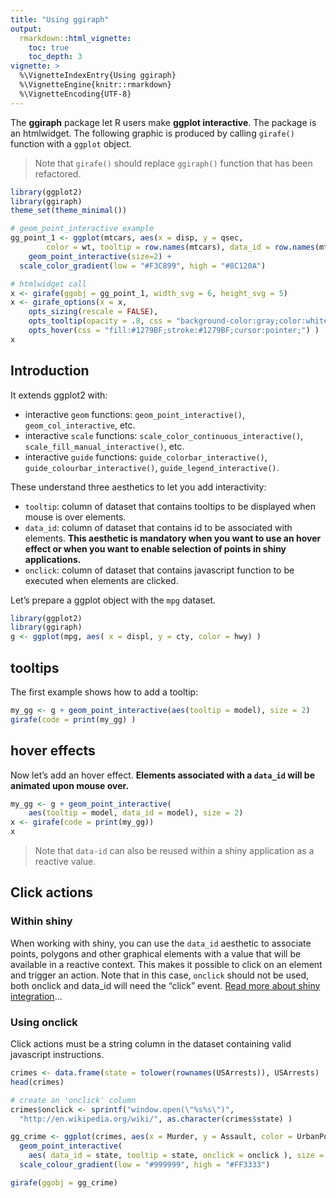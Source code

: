 ```yaml
---
title: "Using ggiraph"
output: 
  rmarkdown::html_vignette:
    toc: true 
    toc_depth: 3
vignette: >
  %\VignetteIndexEntry{Using ggiraph}
  %\VignetteEngine{knitr::rmarkdown}
  %\VignetteEncoding{UTF-8}
---
```



The **ggiraph** package let R users make **ggplot interactive**. The package 
is an htmlwidget. The following graphic is produced by calling `girafe()` function 
with a `ggplot` object.

> Note that `girafe()` should replace `ggiraph()` function that has been refactored. 

```r
library(ggplot2)
library(ggiraph)
theme_set(theme_minimal())

# geom_point_interactive example
gg_point_1 <- ggplot(mtcars, aes(x = disp, y = qsec, 
		color = wt, tooltip = row.names(mtcars), data_id = row.names(mtcars) ) ) + 
	geom_point_interactive(size=2) + 
  scale_color_gradient(low = "#F3C899", high = "#8C120A") 

# htmlwidget call
x <- girafe(ggobj = gg_point_1, width_svg = 6, height_svg = 5)
x <- girafe_options(x = x,
    opts_sizing(rescale = FALSE), 
    opts_tooltip(opacity = .8, css = "background-color:gray;color:white;padding:2px;border-radius:2px;"),
    opts_hover(css = "fill:#1279BF;stroke:#1279BF;cursor:pointer;") )
x
```

## Introduction

It extends ggplot2 with:

* interactive `geom` functions: `geom_point_interactive()`, `geom_col_interactive`, etc.
* interactive `scale` functions: `scale_color_continuous_interactive()`, `scale_fill_manual_interactive()`, etc.
* interactive `guide` functions: `guide_colorbar_interactive()`, `guide_colourbar_interactive()`, `guide_legend_interactive()`.

These understand three aesthetics to let you add interactivity:

* `tooltip`: column of dataset that contains tooltips to be displayed when mouse is over elements. 
* `data_id`: column of dataset that contains id to be associated with elements. **This aesthetic 
is mandatory when you want to use an hover effect or when you want to enable selection of points 
in shiny applications.**
* `onclick`: column of dataset that contains javascript function to be executed when 
elements are clicked. 

Let's prepare a ggplot object with the `mpg` dataset. 

```r
library(ggplot2)
library(ggiraph)
g <- ggplot(mpg, aes( x = displ, y = cty, color = hwy) )
```

## tooltips

The first example shows how to add a tooltip:

```r
my_gg <- g + geom_point_interactive(aes(tooltip = model), size = 2) 
girafe(code = print(my_gg) )
```

## hover effects

Now let's add an hover effect. **Elements associated with a `data_id` will be 
animated upon mouse over.**

```r
my_gg <- g + geom_point_interactive(
    aes(tooltip = model, data_id = model), size = 2) 
x <- girafe(code = print(my_gg))
x
```

> Note that `data-id` can also be reused within a shiny application as a reactive value. 

## Click actions

### Within shiny

When working with shiny, you can use the `data_id` aesthetic to associate points, polygons 
and other graphical elements with a value that will be available in a reactive context. 
This makes it possible to click on an element and trigger an action. 
Note that in this case, `onclick` should not be used, both onclick 
and data_id will need the "click" event. [Read more about shiny integration](#shiny-usage)...

### Using onclick

Click actions must be a string column in the dataset containing valid javascript instructions. 

```r
crimes <- data.frame(state = tolower(rownames(USArrests)), USArrests)
head(crimes)

# create an 'onclick' column
crimes$onclick <- sprintf("window.open(\"%s%s\")",
  "http://en.wikipedia.org/wiki/", as.character(crimes$state) )

gg_crime <- ggplot(crimes, aes(x = Murder, y = Assault, color = UrbanPop )) + 
  geom_point_interactive(
    aes( data_id = state, tooltip = state, onclick = onclick ), size = 3 ) + 
  scale_colour_gradient(low = "#999999", high = "#FF3333")

girafe(ggobj = gg_crime)
```


